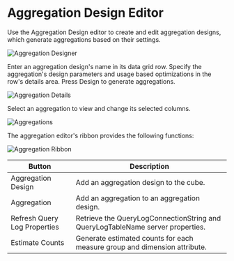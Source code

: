 # Aggregation Design Editor

Use the Aggregation Design editor to create and edit aggregation designs, which generate aggregations based on their settings.

![Aggregation Designer](/img/bimlstudio/Aggregation1.png)

Enter an aggregation design's name in its data grid row. Specify the aggregation's design parameters and usage based optimizations in the row's details area. Press Design to generate aggregations.

![Aggregation Details](/img/bimlstudio/Aggregation2.png)

Select an aggregation to view and change its selected columns.

![Aggregations](/img/bimlstudio/Aggregation3.png)

The aggregation editor's ribbon provides the following functions:

![Aggregation Ribbon](/img/bimlstudio/Aggregation4.png)

Button | Description
--- | ---
Aggregation Design | Add an aggregation design to the cube.
Aggregation | Add an aggregation to an aggregation design.
Refresh Query Log Properties | Retrieve the QueryLogConnectionString and QueryLogTableName server properties.
Estimate Counts | Generate estimated counts for each measure group and dimension attribute.